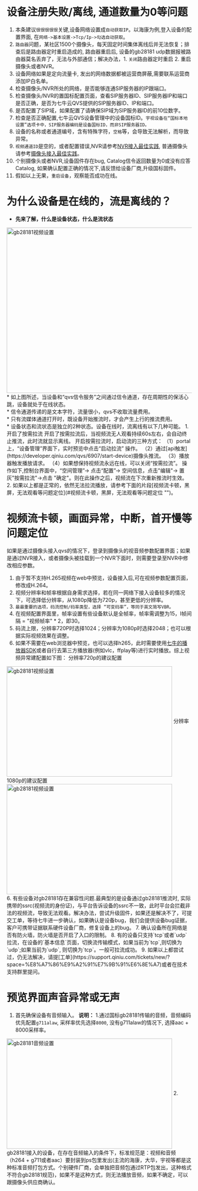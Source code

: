 # 设备注册失败/离线, 通道数量为0等问题
1. 本条建议`很很很很很`关键,设备网络设置成`自动获取IP`。以海康为例,登入设备的配置界面, 在`网络->基本设置->Tcp/Ip->勾选自动获取`。 
2. `路由器`问题，某社区1500个摄像头，每天固定时间集体离线后并无法恢复；排查后是路由器定时重启造成的, 路由器重启后, 设备的gb28181 udp数据报被路由器莫名丢弃了，无法与外部通信；解决办法，1. `关闭`路由器定时重启 2. 重启摄像头或者NVR。
3. 设备网络如果是定向流量卡, 发出的网络数据都被运营商屏蔽,需要联系运营商添加IP白名单。 
4. 检查摄像头/NVR所处的网络，是否能够连通SIP服务器的IP跟端口。
5. 检查摄像头/NVR的置国标配置页面，查看SIP服务器ID、SIP服务器IP和端口是否正确，是否为七牛云QVS提供的SIP服务器ID、IP和端口。
7. 是否配置了SIP域，如果配置了请确保SIP域为SIP服务器ID的前10位数字。
8. 检查是否正确配置,七牛云QVS设备管理中的设备国标ID。`宇视设备在“国标本地设置”选项卡中，SIP服务器编码是设备国标ID，而非SIP服务器ID。`
9. 设备的名称或者通道编号，含有特殊字符，`空格`等，会导致无法解析，而导致异常。
10. `视频通道ID`是空的，或者配置错误,NVR请参考[NVR接入最佳实践](https://developer.qiniu.io/qvs/7451/nvr-gb-access-process), 普通摄像头请参考[摄像头接入最佳实践](https://developer.qiniu.com/qvs/7448/gb-access-process)。
11. 个别摄像头或者NVR,设备固件存在bug, Catalog信令返回数量为0或没有应答Catalog, 如果确认配置正确的情况下,请反馈给设备厂商,升级国标固件。
12. 假如以上无果，`重启设备`，观察能否成功在线。

# 为什么设备是在线的，流是离线的？
* **先来了解，什么是设备状态，什么是流状态**
<img src="https://dn-odum9helk.qbox.me/FrhlPVQvSUfmdDZEMagXc9SpT0Lw" width = "600" height = "450" alt="gb28181视频设置" align=center />
<br>
* 如上图所述，当设备和“qvs信令服务”之间通过信令通道，存在周期性的保活心跳，设备就处于在线状态。<br>
* 信令通道传递的是文本字符，流量很小，qvs不收取流量费用。<br>
* 只有流媒体通道打开时，既设备开始推流时，才会产生上行的推流费用。<br>
* 设备状态和流状态是独立的2种状态。设备在线时，流离线有以下几种可能。
1.开启了按需拉流 
开启了按需拉流后，当视频流无人观看持续60s左右，会自动终止推流，此时流就显示离线。
开启按需拉流时，启动流的三种方式：
（1）portal上，“设备管理”界面下，实时预览中点击“启动拉流” 操作。
（2）通过[api触发](https://developer.qiniu.com/qvs/6907/start-device)摄像头推流。
（3）播放器触发播放请求。
（4）如果想保持视频流永远在线，可以关闭“按需拉流”。 操作如下,控制台界面中，“空间管理”-> 点击“配置”-> 空间信息，点击"编辑"-> 置灰"按需拉流"->点击 "确定"。则在此操作之后，视频流在下次重新推流时生效。
2. 如果以上都是正常的，依然无法拉流播放，请参考下面的片段[视频流卡顿，黑屏，无法观看等问题定位](#视频流卡顿，黑屏，无法观看等问题定位 "")。


# 视频流卡顿，画面异常，中断，首开慢等问题定位
如果是通过摄像头接入qvs的情况下，登录到摄像头的视音频参数配置界面；如果是通过NVR接入，或者摄像头被挂载到一个NVR下面时，则需要登录至NVR中修改相应参数。
1. 由于暂不支持H.265视频在web中预览，设备接入后,可在视频参数配置页面，修改成H.264。
2. 视频分辨率和帧率根据自身需求选择，若在同一网络下接入设备较多的情况下，可选择低分辨率，从1080p降低为720p，甚至更低的分辨率。
3. `最最重要的选项，码流控制/码率类型，选择 “可变码率”，等同于英文简写VBR。`
4. 在视频配置界面里，帧率设置有些设备默认是全帧率，帧率需调整为15，I帧间隔 = "视频帧率" * 2，即30。
4. 码流上限，分辨率720P时选择1024；分辨率为1080p时选择2048；也可以根据实际视频效果在调整。
5. 如果不需要在web浏览器中预览，也可以选择h265，此时需要使用[七牛的播放器SDK](https://developer.qiniu.com/qvs/7924/play-the-sdk)或者自行去第三方播放器(例如vlc，ffplay等)进行实时播放。综上视频异常建配置如下图：
分辨率720p的建议配置
<img src="https://dn-odum9helk.qbox.me/Fl-mFjONAWpXH5jOdAmwBAGJvm9U" width = "450" height = "300" alt="gb28181视频设置" align=center />
分辨率1080p的建议配置
<img src="https://dn-odum9helk.qbox.me/FuWma0CFM8BtQhJ2DbvkG30qL6CM" width = "450" height = "300" alt="gb28181视频设置" align=center /> 
<br>
6. 有些设备对gb28181存在兼容性问题.最典型的是设备通过gb28181推流时, 实际携带的ssrc(视频流的身份证)，与平台告诉设备的ssrc不一致，此时平台会拦截非法的视频流，导致无法观看。解决办法，尝试升级固件，如果还是解决不了，可提交工单，等待七牛进一步确认，如果确认是设备bug，我们会提供设备bug证据，客户可携带证据联系硬件设备厂商，修复设备上的bug。
7. 确认设备所在网络是否有防火墙，防火墙是否开启了入口的限制。
8. 有的设备只支持`tcp`或者`udp`拉流，在设备的`基本信息`页面，切换流传输模式，如果当前为`tcp`,则切换为`udp`;如果当前为`udp`, 则切换为`tcp`。一般可拉流成功。
9. 如果以上都尝试过，仍无法解决，请提[工单](https://support.qiniu.com/tickets/new/?space=%E8%A7%86%E9%A2%91%E7%9B%91%E6%8E%A7)或者在技术支持群里提问。


# 预览界面声音异常或无声
1. 首先确保设备有音频输入。
**说明：**
1.通过国标gb28181传输的音频，音频编码优先配置`g711alaw`, 采样率优先选择`8000`, 没有g711alaw的情况下, 选择aac + 8000采样率。
<img src="https://dn-odum9helk.qbox.me/Fo-AjhyR6-ssR_GkXHORglOt5Yo0" width = "450" height = "300" alt="gb28181音频设置" align=center />
2. gb28181接入的设备，在存在音频输入的条件下，标准规范是：视频和音频 （h264 + g711或者aac）要封装到ps包里发出(主流的海康，大华，宇视等都是这种标准音频打包方式。个别硬件厂商，会单独把音频包通过RTP包发出，这种格式不符合gb28181规范)，如果不是这种方式，则无法播放音频，如果不确定，可以跟摄像头供应商确认。
